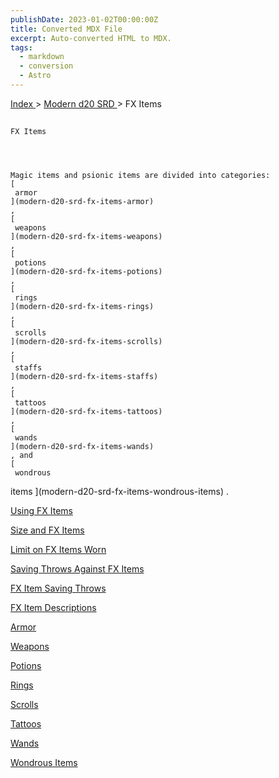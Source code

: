 ```yaml
---
publishDate: 2023-01-02T00:00:00Z
title: Converted MDX File
excerpt: Auto-converted HTML to MDX.
tags:
  - markdown
  - conversion
  - Astro
---
```


[
Index
](-index) >
[
Modern d20 SRD
](modern-d20-srd-index) > FX Items

##

    FX Items




    Magic items and psionic items are divided into categories:
    [
     armor
    ](modern-d20-srd-fx-items-armor)
    ,
    [
     weapons
    ](modern-d20-srd-fx-items-weapons)
    ,
    [
     potions
    ](modern-d20-srd-fx-items-potions)
    ,
    [
     rings
    ](modern-d20-srd-fx-items-rings)
    ,
    [
     scrolls
    ](modern-d20-srd-fx-items-scrolls)
    ,
    [
     staffs
    ](modern-d20-srd-fx-items-staffs)
    ,
    [
     tattoos
    ](modern-d20-srd-fx-items-tattoos)
    ,
    [
     wands
    ](modern-d20-srd-fx-items-wands)
    , and
    [
     wondrous

items
](modern-d20-srd-fx-items-wondrous-items)
.

[
Using FX Items
](modern-d20-srd-fx-items-using-fx-items)

[
Size and FX Items
](modern-d20-srd-fx-items-size-fx-items)

[
Limit on FX Items Worn
](modern-d20-srd-fx-items-limit-on-fx-items-worn)

[
Saving Throws Against FX Items
](modern-d20-srd-fx-items-saving-throws-against-fx-items)

[
FX Item Saving Throws
](modern-d20-srd-fx-items-fx-item-saving-throws)

[
FX Item Descriptions
](modern-d20-srd-fx-items-fx-item-descriptions)

[
Armor
](modern-d20-srd-fx-items-armor)

[
Weapons
](modern-d20-srd-fx-items-weapons)

[
Potions
](modern-d20-srd-fx-items-potions)

[
Rings
](modern-d20-srd-fx-items-rings)

[
Scrolls
](modern-d20-srd-fx-items-scrolls)

[
Tattoos
](modern-d20-srd-fx-items-tattoos)

[
Wands
](modern-d20-srd-fx-items-wands)

[
Wondrous Items
](modern-d20-srd-fx-items-wondrous-items)
